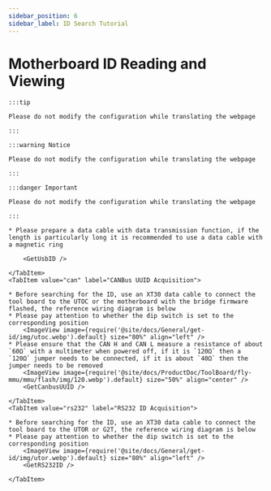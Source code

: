 ```yaml
---
sidebar_position: 6
sidebar_label: ID Search Tutorial
---
```










# Motherboard ID Reading and Viewing

    :::tip

    Please do not modify the configuration while translating the webpage

    :::

    :::warning Notice

    Please do not modify the configuration while translating the webpage

    :::

    :::danger Important

    Please do not modify the configuration while translating the webpage

    :::

<Tabs>
    <TabItem value="usb" label="USB ID Acquisition" default>
        
    * Please prepare a data cable with data transmission function, if the length is particularly long it is recommended to use a data cable with a magnetic ring
    
        <GetUsbID />
        
    </TabItem>
    <TabItem value="can" label="CANBus UUID Acquisition">

    * Before searching for the ID, use an XT30 data cable to connect the tool board to the UTOC or the motherboard with the bridge firmware flashed, the reference wiring diagram is below
    * Please pay attention to whether the dip switch is set to the corresponding position
        <ImageView image={require('@site/docs/General/get-id/img/utoc.webp').default} size="80%" align="left" />
    * Please ensure that the CAN H and CAN L measure a resistance of about `60Ω` with a multimeter when powered off, if it is `120Ω` then a `120Ω` jumper needs to be connected, if it is about `40Ω` then the jumper needs to be removed
        <ImageView image={require('@site/docs/ProductDoc/ToolBoard/fly-mmu/mmu/flash/img/120.webp').default} size="50%" align="center" />
        <GetCanbusUUID />

    </TabItem>
    <TabItem value="rs232" label="RS232 ID Acquisition">

    * Before searching for the ID, use an XT30 data cable to connect the tool board to the UTOR or G2T, the reference wiring diagram is below
    * Please pay attention to whether the dip switch is set to the corresponding position
        <ImageView image={require('@site/docs/General/get-id/img/utor.webp').default} size="80%" align="left" />              
        <GetRS232ID />

    </TabItem>
</Tabs>
